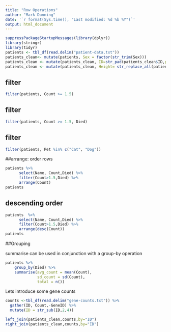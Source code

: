 ```yaml
---
title: "Row Operations"
author: "Mark Dunning"
date: '`r format(Sys.time(), "Last modified: %d %b %Y")`'
output: html_document
---
```


```r
suppressPackageStartupMessages(library(dplyr))
library(stringr)
library(tidyr)
patients <- tbl_df(read.delim("patient-data.txt"))
patients_clean<- mutate(patients, Sex = factor(str_trim(Sex)))
patients_clean <- mutate(patients_clean, ID=str_pad(patients_clean$ID,pad = "0",width=3))
patients_clean <- mutate(patients_clean, Height= str_replace_all(patients_clean$Height,pattern = "cm",""))
```


## filter

```r
filter(patients, Count >= 1.5)
```

## filter
```r
filter(patients, Count >= 1.5, Died)
```

## filter

```r
filter(patients, Pet %in% c("Cat", "Dog"))
```

##arrange: order rows

```r
patients %>% 
      select(Name, Count,Died) %>% 
      filter(Count>1.5,Died) %>% 
      arrange(Count)
patients
```


## descending order

```r
patients  %>% 
      select(Name, Count,Died) %>% 
      filter(Count>1.5,Died) %>% 
      arrange(desc(Count))
patients
```


##Grouping

summarise can be used in conjunction with a group-by operation

```r
patients %>% 
    group_by(Died) %>% 
    summarise(avg_count = mean(Count),
              sd_count = sd(Count),
              total = n())
```

Lets introduce some gene counts

```r
counts <-tbl_df(read.delim("gene-counts.txt")) %>% 
  gather(ID, Count,-GeneID) %>% 
  mutate(ID = str_sub(ID,2,4))
```



```r
left_join(patients_clean,counts,by="ID")
right_join(patients_clean,counts,by="ID")
```

